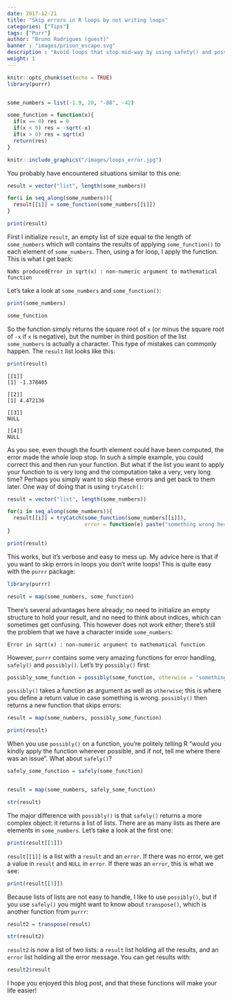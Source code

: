 ```yaml
---
date: 2017-12-21
title: "Skip errors in R loops by not writing loops"
categories: ["Tips"]
tags: ["Purr"]
author: "Bruno Rodrigues (guest)"
banner : "images/prison_escape.svg"
description : "Avoid loops that stop mid-way by using safety() and possibly() from purr... and not using loops in the first place. Let me show you what I mean through examples."
weight: 1
---
```


```r
knitr::opts_chunk$set(echo = TRUE)
library(purrr)


some_numbers = list(-1.9, 20, "-88", -42)

some_function = function(x){
  if(x == 0) res = 0
  if(x < 0) res = -sqrt(-x)
  if(x > 0) res = sqrt(x)
  return(res)
}
```

```r
knitr::include_graphics("/images/loops_error.jpg")
```

You probably have encountered situations similar to this one:

```r
result = vector("list", length(some_numbers))

for(i in seq_along(some_numbers)){
  result[[i]] = some_function(some_numbers[[i]])
}

print(result)
```

First I initialize `result`, an empty list of size equal to the length of `some_numbers` which will
contains the results of applying `some_function()` to each element of `some_numbers`. Then, using
a for loop, I apply the function. This is what I get back:

```
NaNs producedError in sqrt(x) : non-numeric argument to mathematical function
```

Let's take a look at `some_numbers` and `some_function()`:

```r
print(some_numbers)

some_function
```

So the function simply returns the square root of `x` (or minus the square root of `-x` if `x`
is negative), but the number in third position of the list `some_numbers` is actually a character.
This type of mistakes can commonly happen. The `result` list looks like this:

```r
print(result)
```

```
[[1]]
[1] -1.378405

[[2]]
[1] 4.472136

[[3]]
NULL

[[4]]
NULL
```

As you see, even though the fourth element could have been computed, the error made the whole loop
stop. In such a simple example, you could correct this and then run your function. But what if the list
you want to apply your function to is very long and the computation take a very, very long time? Perhaps
you simply want to skip these errors and get back to them later. One way of doing that is using
`tryCatch()`:

```r
result = vector("list", length(some_numbers))

for(i in seq_along(some_numbers)){
  result[[i]] = tryCatch(some_function(some_numbers[[i]]), 
                         error = function(e) paste("something wrong here"))
}

print(result)
```

This works, but it's verbose and easy to mess up. My advice here is that if you want to skip errors 
in loops you don't write loops! This is quite easy with the `purrr` package:

```r
library(purrr)

result = map(some_numbers, some_function)
```

There's several advantages here already; no need to initialize an empty structure to hold your 
result, and no need to think about indices, which can sometimes get confusing. This however does
not work either; there's still the problem that we have a character inside `some_numbers`:


```
Error in sqrt(x) : non-numeric argument to mathematical function
```

However, `purrr` contains some very amazing functions for error handling, `safely()` and 
`possibly()`. Let's try `possibly()` first:

```r
possibly_some_function = possibly(some_function, otherwise = "something wrong here")
```

`possibly()` takes a function as argument as well as `otherwise`; this is where you define a return 
value in case something is wrong. `possibly()` then returns a new function that skips errors:

```r
result = map(some_numbers, possibly_some_function)

print(result)
```

When you use `possibly()` on a function, you're politely telling R "would you kindly apply the
function wherever possible, and if not, tell me where there was an issue". What about `safely()`?

```r
safely_some_function = safely(some_function)


result = map(some_numbers, safely_some_function)

str(result)
```

The major difference with `possibly()` is that `safely()` returns a more complex object: it returns 
a list of lists. There are as many lists as there are elements in `some_numbers`. Let's take a look
at the first one:

```r
print(result[[1]])
```

`result[[1]]` is a list with a `result` and an `error`. If there was no error, we get a value in `result`
and `NULL` in `error`. If there was an `error`, this is what we see:


```r
print(result[[3]])
```

Because lists of lists are not easy to handle, I like to use `possibly()`, but if you use `safely()`
you might want to know about `transpose()`, which is another function from `purrr`:

```r
result2 = transpose(result)

str(result2)
```

`result2` is now a list of two lists: a `result` list holding all the results, and an `error` list
holding all the error message. You can get results with:

```r
result2$result
```

I hope you enjoyed this blog post, and that these functions will make your life easier!

